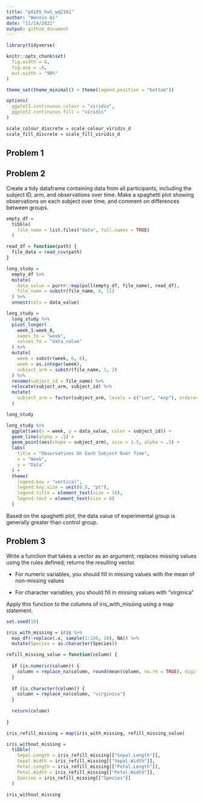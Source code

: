 ```yaml
---
title: "p8105_hw5_wq2161"
author: "Wanxin Qi"
date: "11/14/2021"
output: github_document
---
```


```r
library(tidyverse)

knitr::opts_chunk$set(
  fig.width = 6,
  fig.asp = .6,
  out.width = "90%"
)

theme_set(theme_minimal() + theme(legend.position = "bottom"))

options(
  ggplot2.continuous.colour = "viridis",
  ggplot2.continuous.fill = "viridis"
)

scale_colour_discrete = scale_colour_viridis_d
scale_fill_discrete = scale_fill_viridis_d
```


## Problem 1


## Problem 2

Create a tidy dataframe containing data from all participants, including the subject ID, arm, and observations over time. Make a spaghetti plot showing observations on each subject over time, and comment on differences between groups.

```r
empty_df = 
  tibble(
    file_name = list.files("data", full.names = TRUE)
  )

read_df = function(path) {
  file_data = read_csv(path)
}

long_study = 
  empty_df %>%
  mutate(
    data_value = purrr::map(pull(empty_df, file_name), read_df),
    file_name = substr(file_name, 6, 11)
  ) %>%
  unnest(cols = data_value)

long_study =
  long_study %>%
  pivot_longer(
    week_1:week_8,
    names_to = "week",
    values_to = "data_value"
  ) %>%
  mutate(
    week = substr(week, 6, 6),
    week = as.integer(week),
    subject_arm = substr(file_name, 1, 3)
  ) %>%
  rename(subject_id = file_name) %>%
  relocate(subject_arm, subject_id) %>%
  mutate(
    subject_arm = factor(subject_arm, levels = c("con", "exp"), ordered = FALSE)
  )

long_study

long_study %>%
  ggplot(aes(x = week, y = data_value, color = subject_id)) +
  geom_line(alpha = .5) +
  geom_point(aes(shape = subject_arm), size = 1.5, alpha = .5) +
  labs(
    title = "Observations On Each Subject Over Time",
    x = "Week",
    y = "Data"
  ) + 
  theme(
    legend.box = "vertical",
    legend.key.size = unit(0.5, "pt"),
    legend.title = element_text(size = 10),
    legend.text = element_text(size = 8)
  )
```

Based on the spaghetti plot, the data value of experimental group is generally greater than control group.


## Problem 3

Write a function that takes a vector as an argument; replaces missing values using the rules defined; returns the resulting vector.

* For numeric variables, you should fill in missing values with the mean of non-missing values

* For character variables, you should fill in missing values with "virginica"

Apply this function to the columns of iris_with_missing using a map statement.

```r
set.seed(10)

iris_with_missing = iris %>% 
  map_df(~replace(.x, sample(1:150, 20), NA)) %>%
  mutate(Species = as.character(Species))

refill_missing_value = function(column) {
  
  if (is.numeric(column)) {
    column = replace_na(column, round(mean(column, na.rm = TRUE), digits = 1))
  }
  
  if (is.character(column)) {
    column = replace_na(column, "virginica")
  }
  
  return(column)
  
}

iris_refill_missing = map(iris_with_missing, refill_missing_value)

iris_without_missing =
  tibble(
    Sepal.Length = iris_refill_missing[["Sepal.Length"]],
    Sepal.Width = iris_refill_missing[["Sepal.Width"]],
    Petal.Length = iris_refill_missing[["Petal.Length"]],
    Petal.Width = iris_refill_missing[["Petal.Width"]],
    Species = iris_refill_missing[["Species"]]
  )

iris_without_missing
```

